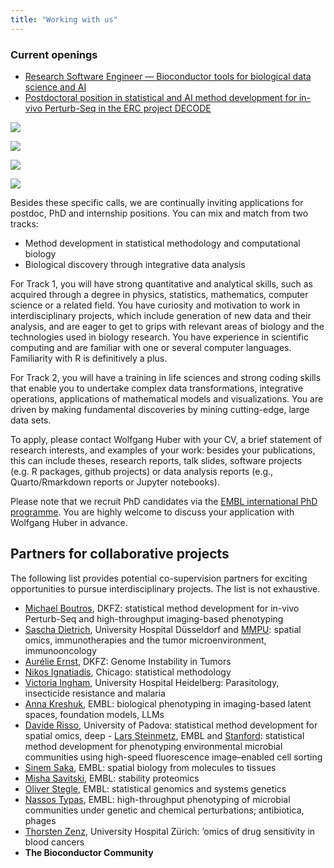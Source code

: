 ```yaml
---
title: "Working with us"
---
```


### Current openings

- [Research Software Engineer — Bioconductor tools for biological data science and AI](posts/2024-11-research-software-engineer.html)
- [Postdoctoral position in statistical and AI method development for in-vivo Perturb-Seq in the ERC project DECODE](https://erc-decode.eu/)

::: {.column-margin}
[![](photos/EIPOD_LinC_RGB.png)](https://www.embl.org/about/info/postdoctoral-programme/eipod-linc-exploring-life-in-context/)

![](photos/DSC9178-2048x1401.jpeg){.lightbox}

![](photos/2021-10-21-retreathike.jpg){.lightbox}

![](photos/20240325_131603-sm.jpeg){.lightbox}
:::

Besides these specific calls, we are continually inviting applications for postdoc, PhD and internship positions. You can mix and match from two tracks:

- Method development in statistical methodology and computational biology
- Biological discovery through integrative data analysis

For Track 1, you will have strong quantitative and analytical skills, such as acquired through a degree in physics, statistics, mathematics, computer science or a related field. You have curiosity and motivation to work in interdisciplinary projects, which include generation of new data and their analysis, and are eager to get to grips with relevant areas of biology and the technologies used in biology research. You have experience in scientific computing and are familiar with one or several computer languages. Familiarity with R is definitively a plus.

For Track 2, you will have a training in life sciences and strong coding skills that enable you to undertake complex data transformations, integrative operations, applications of mathematical models and visualizations. You are driven by making fundamental discoveries by mining cutting-edge, large data sets.

To apply, please contact Wolfgang Huber with your CV, a brief statement of research interests, and examples of your work: besides your publications, this can include theses, research reports, talk slides, software projects (e.g. R packages, github projects) or data analysis reports (e.g., Quarto/Rmarkdown reports or Jupyter notebooks).

Please note that we recruit PhD candidates via the [EMBL international PhD programme](https://www.embl.org/about/info/embl-international-phd-programme/). You are highly welcome to discuss your application with Wolfgang Huber in advance.

## Partners for collaborative projects

The following list provides potential co-supervision partners for exciting opportunities to pursue interdisciplinary projects. The list is not exhaustive.

- [Michael Boutros](https://erc-decode.eu/), DKFZ: statistical method development for in-vivo Perturb-Seq and high-throughput imaging-based phenotyping
- [Sascha Dietrich](https://www.dietrichlab.de/), University Hospital Düsseldorf and [MMPU](https://www.embl.org/about/info/mmpu/research-groups/systems-medicine-of-cancer-drugs/): spatial omics, immunotherapies and the tumor microenvironment, immunooncology
- [Aurélie Ernst](https://www.dkfz.de/en/genominstabilitaet-in-tumoren/), DKFZ: Genome Instability in Tumors
- [Nikos Ignatiadis](https://nignatiadis.github.io/), Chicago: statistical methodology
- [Victoria Ingham](https://www.klinikum.uni-heidelberg.de/zentrum-fuer-infektiologie/parasitology-unit/research/ingham-lab), University Hospital Heidelberg: Parasitology, insecticide resistance and malaria
- [Anna Kreshuk](https://www.embl.org/groups/kreshuk/), EMBL: biological phenotyping in imaging-based latent spaces, foundation models, LLMs
- [Davide Risso](https://drisso.github.io/), University of Padova: statistical method development for spatial omics, deep - [Lars Steinmetz](https://www.embl.org/groups/steinmetz/), EMBL and  [Stanford](https://web.stanford.edu/group/steinmetzlab/cgi-bin/wordpress/): statistical method development for phenotyping environmental microbial communities using high-speed fluorescence image–enabled cell sorting
- [Sinem Saka](https://www.embl.org/groups/saka/), EMBL: spatial biology from molecules to tissues
- [Misha Savitski](https://www.embl.org/groups/savitski/), EMBL: stability proteomics
- [Oliver Stegle](https://www.embl.org/groups/stegle/), EMBL: statistical genomics and systems genetics
- [Nassos Typas](https://www.embl.org/groups/typas/), EMBL: high-throughput phenotyping of microbial communities under genetic and chemical perturbations; antibiotica, phages
- [Thorsten Zenz](https://www.lymphomaresearchzurich.com/), University Hospital Zürich: 'omics of drug sensitivity in blood cancers
- **The Bioconductor Community**

